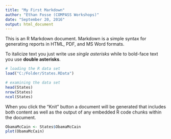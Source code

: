 ---
title: "My First Markdown"
author: "Ethan Fosse (COMPASS Workshops)"
date: "September 20, 2016"
output: html_document
---

This is an R Markdown document. Markdown is a simple syntax for generating reports in HTML, PDF, and MS Word formats.

To italicize text you just write use *single asterisks* while to bold-face text you use **double asterisks**.

```{r}

# loading the R data set
load("C:/Folder/States.RData") 

# examining the data set
head(States)
nrow(States)
ncol(States)

```

When you click the "Knit" button a document will be generated that includes both content as well as the output of any embedded R code chunks within the document. 

```{r}
ObamaMcCain <- States$ObamaMcCain
plot(ObamaMcCain)
```
